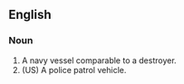 ==English==
===Noun===
# A navy vessel comparable to a destroyer.
# (US) A police patrol vehicle.

{{stub}}